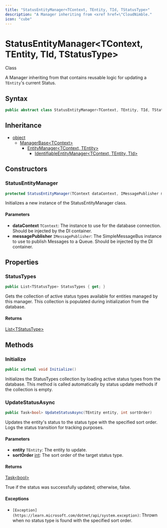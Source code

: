 ```yaml
---
title: "StatusEntityManager<TContext, TEntity, TId, TStatusType>"
description: "A Manager inheriting from <xref href=\"CloudNimble."
icon: "cube"
---
```


# StatusEntityManager&lt;TContext, TEntity, TId, TStatusType&gt;

<Badge variant="outline">Class</Badge>

A Manager inheriting from <xref href="CloudNimble.EasyAF.Business.IdentifiableEntityManager%603" data-throw-if-not-resolved="false"></xref> that contains reusable logic for updating a <code class="typeparamref">TEntity</code>'s current Status.

## Syntax

```csharp
public abstract class StatusEntityManager<TContext, TEntity, TId, TStatusType> : IdentifiableEntityManager<TContext, TEntity, TId> where TContext : DbContext where TEntity : class, IIdentifiable<TId>, IHasStatus<TStatusType> where TId : struct where TStatusType : class, IDbStatusEnum
```

## Inheritance

- [object](https://learn.microsoft.com/dotnet/api/system.object)
  - [ManagerBase&lt;TContext&gt;](CloudNimble.EasyAF.Business.ManagerBase-1.html)
    - [EntityManager&lt;TContext, TEntity&gt;](CloudNimble.EasyAF.Business.EntityManager-2.html)
      - [IdentifiableEntityManager&lt;TContext, TEntity, TId&gt;](CloudNimble.EasyAF.Business.IdentifiableEntityManager-3.html)

## Constructors

### StatusEntityManager

```csharp
protected StatusEntityManager(TContext dataContext, IMessagePublisher messagePublisher)
```

Initializes a new instance of the StatusEntityManager class.

#### Parameters

- **dataContext** ``TContext``: The <xref href="System.Data.Entity.DbContext" data-throw-if-not-resolved="false"></xref> instance to use for the database connection. Should be injected by the DI container.
- **messagePublisher** ``IMessagePublisher``: The SimpleMessageBus <xref href="CloudNimble.SimpleMessageBus.Publish.IMessagePublisher" data-throw-if-not-resolved="false"></xref> instance to use to publish Messages to a Queue. Should be injected by the DI container.


## Properties

### StatusTypes

```csharp
public List<TStatusType> StatusTypes { get; }
```

Gets the collection of active status types available for entities managed by this manager.
This collection is populated during initialization from the database.

#### Returns

[List&lt;TStatusType&gt;](https://learn.microsoft.com/dotnet/api/system.collections.generic.list-1)


## Methods

### Initialize

```csharp
public virtual void Initialize()
```

Initializes the StatusTypes collection by loading active status types from the database.
This method is called automatically by status update methods if the collection is empty.

### UpdateStatusAsync

```csharp
public Task<bool> UpdateStatusAsync(TEntity entity, int sortOrder)
```

Updates the entity's status to the status type with the specified sort order.
Logs the status transition for tracking purposes.

#### Parameters

- **entity** ``TEntity``: The entity to update.
- **sortOrder** [int](https://learn.microsoft.com/dotnet/api/system.int32): The sort order of the target status type.

#### Returns

[Task&lt;bool&gt;](https://learn.microsoft.com/dotnet/api/system.threading.tasks.task-1)

True if the status was successfully updated; otherwise, false.

#### Exceptions

- `[Exception](https://learn.microsoft.com/dotnet/api/system.exception)`: Thrown when no status type is found with the specified sort order.


